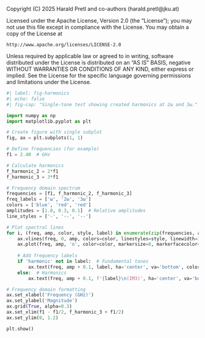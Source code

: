 ::: {.content-hidden}
Copyright (C) 2025 Harald Pretl and co-authors (harald.pretl@jku.at)

Licensed under the Apache License, Version 2.0 (the "License");
you may not use this file except in compliance with the License.
You may obtain a copy of the License at

    http://www.apache.org/licenses/LICENSE-2.0

Unless required by applicable law or agreed to in writing, software
distributed under the License is distributed on an "AS IS" BASIS,
negative WITHOUT WARRANTIES OR CONDITIONS OF ANY KIND, either express or implied.
See the License for the specific language governing permissions and
limitations under the License.
:::

```python
#| label: fig-harmonics
#| echo: false 
#| fig-cap: "Single-tone test showing created harmonics at 2ω and 3ω."

import numpy as np
import matplotlib.pyplot as plt

# Create figure with single subplot
fig, ax = plt.subplots(1, 1)

# Define frequencies (for example)
f1 = 2.40  # GHz

# Calculate harmonics
f_harmonic_2 = 2*f1
f_harmonic_3 = 3*f1

# Frequency domain spectrum
frequencies = [f1, f_harmonic_2, f_harmonic_3]
freq_labels = ['ω', '2ω', '3ω']
colors = ['blue', 'red', 'red']
amplitudes = [1.0, 0.3, 0.1]  # Relative amplitudes
line_styles = ['-', '--', '--']

# Plot spectral lines
for i, (freq, amp, color, style, label) in enumerate(zip(frequencies, amplitudes, colors, line_styles, freq_labels)):
    ax.vlines(freq, 0, amp, colors=color, linestyles=style, linewidth=3, alpha=0.8)
    ax.plot(freq, amp, 'o', color=color, markersize=8, markerfacecolor=color, alpha=0.8)
    
    # Add frequency labels
    if 'harmonic' not in label:  # Fundamental tones
        ax.text(freq, amp + 0.1, label, ha='center', va='bottom', color=color)
    else:  # Harmonics
        ax.text(freq, amp + 0.1, f'{label}\n(IM3)', ha='center', va='bottom', color=color)

# Frequency domain formatting
ax.set_xlabel('Frequency (GHz)')
ax.set_ylabel('Magnitude')
ax.grid(True, alpha=0.3)
ax.set_xlim(f1 - f1/2, f_harmonic_3 + f1/2)
ax.set_ylim(0, 1.2)

plt.show()
```
